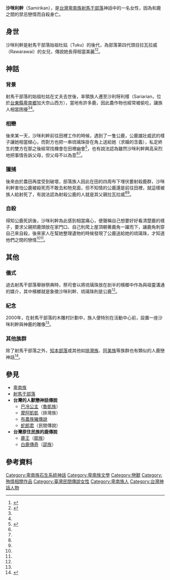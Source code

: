 '''沙咪利幹'''（Samirikan），是[[台灣|台灣]][[卑南族|卑南族]][[射馬干部落|射馬干部落]]神話中的一名女性，因為和鹿之間的禁忌戀情而自殺身亡。
==身世==
沙咪利幹是射馬干部落始祖杜姑（Tuku）的後代，為部落第四代頭目拉瓦拉威（Rawarawai）的女兒，傳說她長得相當美麗<ref name="卑南族神話故事集錦">{{cite book|last=|first=|date=1994-06-01|title=卑南族神話故事集錦|url=https://www.govbooks.com.tw/books/10929|location=|publisher=臺東縣政府文化局|page=|isbn=|author=林豪勳 / 陳光榮|access-date=2021-02-13|archive-date=2020-03-17|archive-url=https://web.archive.org/web/20200317232300/https://www.govbooks.com.tw/books/10929|dead-url=no}}</ref><ref name="祖靈的腳步">{{cite book |last= |first= |date=1998-06-26|title=祖靈的腳步|url=https://www.kingstone.com.tw/basic/2015390113894/|location= |publisher=晨星|page= |isbn=9789575836597|author=曾建次}}</ref>。
==神話==
===背景===
射馬干部落的始祖杜姑在丈夫去世後，率領族人遷至沙利呀利樣（Sariarian，位於[[台東縣|台東縣]][[卑南鄉|卑南鄉]]加大奈山西方），當地有許多鹿，因此農作物也經常被偷吃，讓族人相當困擾<ref name="卑南族神話故事集錦"/><ref name="祖靈的腳步"/>。
===相戀===
後來某一天，沙咪利幹前往田裡工作的時候，遇到了一隻公鹿，公鹿雄壯威武的樣子讓她相當傾心，而對方也把一串琉璃珠掛在角上送給她（求婚的含義），私定終生的雙方在那之後經常找機會在田裡幽會<ref name="公主與鹿">{{cite web|url=https://www.ia.gov.tw/story_detail.php?id=29|title=射馬干的神話----公主與鹿|accessdate=|archive-date=2021-05-22|archive-url=https://web.archive.org/web/20210522081431/https://www.ia.gov.tw/story_detail.php?id=29|dead-url=no}}</ref>，也有說法認為雖然沙咪利幹興高采烈地把事情告訴父母，但父母不以為意<ref name="卑南族神話故事集錦"/><ref name="祖靈的腳步"/>。
===獵捕===
後來由於農田再度受到破壞，部落族人因此在田的四周布下埋伏要射殺鹿群，沙咪利幹害怕公鹿被殺死而不敢去和牠見面，但不知情的公鹿還是前往田裡，就這樣被族人給射死了，有說法認為射殺公鹿的人就是其父親拉瓦拉威<ref name="卑南族神話故事集錦"/><ref name="祖靈的腳步"/>。
===自殺===
得知公鹿死訊後，沙咪利幹為此感到相當痛心，便聲稱自己想要好好看清楚鹿的樣子，要求父親把鹿頭放在家門口、自己則爬上屋頂朝著鹿角一躍而下，讓鹿角刺穿自己來自殺，後來家人在幫她整理遺物的時候發現了公鹿送給她的琉璃珠，才知道他們之間的戀情<ref name="卑南族神話故事集錦"/><ref name="祖靈的腳步"/>。
==其他==
===儀式===
過去射馬干部落舉辦祭典時，祭司會以將琉璃珠放在剖半的檳榔中作為與祖靈溝通的媒介，其中檳榔就是象徵沙咪利幹、琉璃珠則是公鹿<ref name="公主與鹿"/>。
===紀念===
2000年，在射馬干部落的木雕村計劃中，族人便特別在活動中心前，設置一座沙咪利幹與神鹿的雕像<ref name="公主與鹿"/>。
===其他族群===
除了射馬干部落之外，[[知本部落|知本部落]]或其他如[[排灣族|排灣族]]、[[阿美族|阿美族]]等族群也有類似的人鹿戀神話<ref name="蕃族調查報告書第八冊">{{cite book|last=|first=|date=2015-12-01|title=蕃族調查報告書第八冊：排灣族、賽夏族|url=https://www.books.com.tw/products/0010702430|location=|publisher=中央研究院民族所|page=|isbn=9789860468564|author=臺灣總督府蕃族調查會|access-date=2021-02-13|archive-date=2021-11-19|archive-url=https://web.archive.org/web/20211119141659/https://www.books.com.tw/products/0010702430|dead-url=no}}</ref>。
==參見==
*[[卑南族|卑南族]]
*[[射馬干部落|射馬干部落]]
*'''台灣的人獸戀神話傳說'''
**[[巴冷公主|巴冷公主]]（[[魯凱族|魯凱族]]）
**[[摩阿凱凱|摩阿凱凱]]（排灣族）
**[[布農族豬傳說|布農族豬傳說]]
**[[蛇郎君|蛇郎君]]（民間傳說）
*'''台灣原住民族的鹿傳說'''
**[[鹿王|鹿王]]（[[鄒族|鄒族]]）
**[[白鹿傳奇|白鹿傳奇]]（[[邵族|邵族]]）

==參考資料==
{{reflist}}

{{卑南族神話}}
[[Category:卑南族石生系統神話|Category:卑南族石生系統神話]]
[[Category:卑南族文學|Category:卑南族文學]]
[[Category:戀獸|Category:戀獸]]
[[Category:殉情相關作品|Category:殉情相關作品]]
[[Category:臺灣民間傳說女性|Category:臺灣民間傳說女性]]
[[Category:卑南族人|Category:卑南族人]]
[[Category:台灣神話人物|Category:台灣神話人物]]